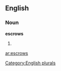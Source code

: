==English==

===Noun===
'''escrows'''

# {{plural of|[[escrow]]}}

[[Category:English plurals]]

[[ar:escrows]]